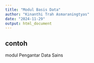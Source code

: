 ```yaml
---
title: "Modul Basis Data"
author: "Kinanthi Trah Asmaraningtyas"
date: "2024-11-29"
output: html_document
---
```


## contoh
modul Pengantar Data Sains
